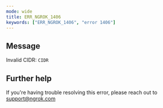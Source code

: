 ```yaml
---
mode: wide
title: ERR_NGROK_1406
keywords: ["ERR_NGROK_1406", "error 1406"]
---
```


## Message

Invalid CIDR: `CIDR`

## Further help

If you're having trouble resolving this error, please reach out to [support@ngrok.com](mailto:support@ngrok.com?subject=Help%20with%20ERR_NGROK_1406)

